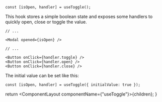 
```tsx
const [isOpen, handler] = useToggle();
```

This hook stores a simple boolean state and exposes some handlers to quickly open, close or toggle the value.

```tsx
// ...

<Modal opened={isOpen} />

// ...

<Button onClick={handler.toggle} />
<Button onClick={handler.open} />
<Button onClick={handler.close} />
```

The initial value can be set like this:

```tsx
const [isOpen, handler] = useToggle({ initialValue: true });
```

  return <ComponentLayout componentName={"useToggle"}>{children}</ComponentLayout>;
}
